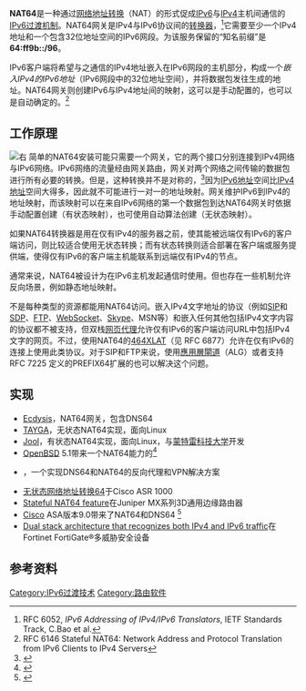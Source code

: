 {{NoteTA
|G1=IT
}}
{{校对翻译}}
'''NAT64'''是一种通过[[网络地址转换|网络地址转换]]（NAT）的形式促成[[IPv6|IPv6]]与[[IPv4|IPv4]]主机间通信的[[IPv6过渡机制|IPv6过渡机制]]。NAT64网关是IPv4与IPv6协议间的[[转换_(BDSM)|转换器]]，<ref name="rfc6052">RFC 6052, ''IPv6 Addressing of IPv4/IPv6 Translators'', IETF Standards Track, C.Bao et al.</ref>它需要至少一个IPv4地址和一个包含32位地址空间的IPv6网段。为该服务保留的“知名前缀”是'''64:ff9b::/96'''。

IPv6客户端将希望与之通信的IPv4地址嵌入在IPv6网段的主机部分，构成一个''嵌入IPv4的IPv6地址''（IPv6网段中的32位地址空间），并将数据包发往生成的地址。NAT64网关则创建IPv6与IPv4地址间的映射，这可以是手动配置的，也可以是自动确定的。<ref name="RFC6146">RFC 6146 Stateful NAT64: Network Address and Protocol Translation from IPv6 Clients to IPv4 Servers</ref>

== 工作原理 ==
[[File:NAT64_1.svg|右]]
简单的NAT64安装可能只需要一个网关，它的两个接口分别连接到IPv4网络与IPv6网络。IPv6网络的流量经由网关路由，网关对两个网络之间传输的数据包进行所有必要的转换。但是，这种转换并不是对称的，<ref name="AMavrin-Nat64">{{Cite web|url=http://blog.apteriks.com/2012/12/08/ipv6-nat64-power-and-limitations/|title=NAT64 power and limitations|accessdate=6 January 2014|last=Mavrin|first=Alex|work=Blog article|archive-url=https://web.archive.org/web/20140108194726/http://blog.apteriks.com/2012/12/08/ipv6-nat64-power-and-limitations/|archive-date=2014-01-08|dead-url=yes}}</ref>因为[[IP地址#IPv6位址|IPv6地址]]空间比[[IPv4|IPv4地址]]空间大得多，因此就不可能进行一对一的地址映射。网关维护IPv6到IPv4的地址映射，而该映射可以在来自IPv6网络的第一个数据包到达NAT64网关时依据手动配置创建（有状态映射），也可使用自动算法创建（无状态映射）。

如果NAT64转换器是用在仅有IPv4的服务器之前，使其能被远端仅有IPv6的客户端访问，则比较适合使用无状态转换；而有状态转换则适合部署在客户端或服务提供端，使得仅有IPv6的客户端主机能联系到远端仅有IPv4的节点。

通常来说，NAT64被设计为在IPv6主机发起通信时使用。但也存在一些机制允许反向场景，例如静态地址映射。{{Citation needed|date=November 2013}}

不是每种类型的资源都能用NAT64访问。嵌入IPv4文字地址的协议（例如[[会话发起协议|SIP]]和[[会话描述协议|SDP]]、[[文件传输协议|FTP]]、[[WebSocket|WebSocket]]、[[Skype|Skype]]、MSN等）和嵌入任何其他包括IPv4文字内容的协议都不被支持，但双栈[[代理服务器|网页代理]]允许仅有IPv6的客户端访问URL中包括IPv4文字的网页。不过，使用NAT64的[[IPv6转换机制|464XLAT]]（见 RFC 6877）允许在仅有IPv6的连接上使用此类协议。对于SIP和FTP来说，使用[[應用層閘道|應用層閘道]]（ALG）或者支持 RFC 7225 定义的PREFIX64扩展的{{tsl|en|Port Control Protocol|端口控制协议}}也可以解决这个问题。

== 实现 ==
* [http://ecdysis.viagenie.ca/ Ecdysis]{{Wayback|url=http://ecdysis.viagenie.ca/ |date=20201027093546 }}，NAT64网关，包含DNS64
* [http://www.litech.org/tayga TAYGA]{{Wayback|url=http://www.litech.org/tayga |date=20201109005900 }}，无状态NAT64实现，面向Linux
* [https://www.jool.mx/ Jool]{{Wayback|url=https://www.jool.mx/ |date=20141128081553 }}，有状态NAT64实现，面向Linux，{{tsl|en|NIC Mexico}}与[[蒙特雷科技大学|蒙特雷科技大学]]开发
* [[OpenBSD|OpenBSD]] 5.1带来一个NAT64能力的{{tsl|en|PF (firewall)|PF (防火墙)|PF防火墙过滤器}}<ref>{{cite web|url=http://www.viagenie.ca/pipermail/ecdysis-discuss/2011-October/000173.html|title=[Ecdysis-discuss] NAT64 in OpenBSD|accessdate=2014-01-31|date=|publisher=Viagenie.ca|deadurl=yes|archiveurl=https://web.archive.org/web/20130527142933/http://www.viagenie.ca/pipermail/ecdysis-discuss/2011-October/000173.html|archivedate=2013-05-27}}</ref>
* {{tsl|en|Microsoft Forefront Unified Access Gateway|Microsoft Forefront统一接入网关}}，一个实现DNS64和NAT64的反向代理和VPN解决方案
* [http://www.cisco.com/en/US/docs/ios/ios_xe/ipaddr/configuration/guide/iad_stateless_nat64_xe.html 无状态网络地址转换64]{{Wayback|url=http://www.cisco.com/en/US/docs/ios/ios_xe/ipaddr/configuration/guide/iad_stateless_nat64_xe.html |date=20140206083207 }}于Cisco ASR 1000
* [http://kb.juniper.net/InfoCenter/index?page=content&id=TN123 Stateful NAT64 feature]{{Wayback|url=http://kb.juniper.net/InfoCenter/index?page=content&id=TN123 |date=20170104162413 }}在Juniper MX系列3D通用边缘路由器
* [http://www.cisco.com/ Cisco]{{Wayback|url=http://www.cisco.com/ |date=20170922105028 }} ASA版本9.0带来了NAT64和DNS64 <ref>{{cite web|url=http://www.cisco.com/en/US/docs/security/asa/asa90/release/notes/asarn90.html|title=Release Notes for the Cisco ASA Series, 9.0(x) [Cisco ASA 5500-X Series Next-Generation Firewalls] - Cisco Systems|accessdate=2014-01-31|author=Worldwide|date=|publisher=Cisco.com|archive-date=2014-01-12|archive-url=https://web.archive.org/web/20140112021233/http://www.cisco.com/en/US/docs/security/asa/asa90/release/notes/asarn90.html|dead-url=no}}</ref>
* [http://www.fortinet.com/press_releases/110308.html Dual stack architecture that recognizes both IPv4 and IPv6 traffic]{{Wayback|url=http://www.fortinet.com/press_releases/110308.html |date=20130127161400 }}在Fortinet FortiGate®多威胁安全设备

== 参考资料 ==
{{Reflist|30em}}

{{IPv6}}

[[Category:IPv6过渡技术|Category:IPv6过渡技术]]
[[Category:路由软件|Category:路由软件]]